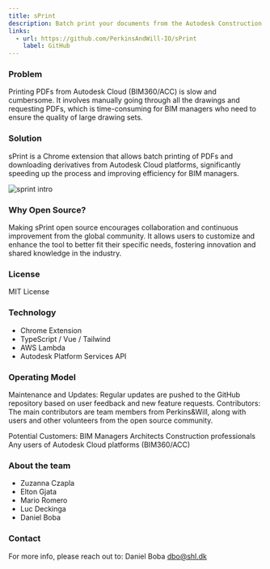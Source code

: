 ```yaml
---
title: sPrint
description: Batch print your documents from the Autodesk Construction Cloud in no time!
links:
  - url: https://github.com/PerkinsAndWill-IO/sPrint
    label: GitHub
---
```


### Problem

Printing PDFs from Autodesk Cloud (BIM360/ACC) is slow and cumbersome.
It involves manually going through all the drawings and requesting PDFs, which is time-consuming for BIM managers who need to ensure the quality of large drawing sets.

### Solution

sPrint is a Chrome extension that allows batch printing of PDFs and downloading derivatives from Autodesk Cloud platforms,
significantly speeding up the process and improving efficiency for BIM managers.

![sprint intro](/images/projects/sprint/sprint-intro.gif)

### Why Open Source?

Making sPrint open source encourages collaboration and continuous improvement from the global community.
It allows users to customize and enhance the tool to better fit their specific needs, fostering innovation and shared knowledge in the industry.

### License

MIT License

### Technology

- Chrome Extension
- TypeScript / Vue / Tailwind
- AWS Lambda
- Autodesk Platform Services API

### Operating Model

Maintenance and Updates: Regular updates are pushed to the GitHub repository based on user feedback and new feature requests.
Contributors: The main contributors are team members from Perkins&Will, along with users and other volunteers from the open source community.

Potential Customers:
BIM Managers
Architects
Construction professionals
Any users of Autodesk Cloud platforms (BIM360/ACC)

### About the team

- Zuzanna Czapla
- Elton Gjata
- Mario Romero
- Luc Deckinga
- Daniel Boba

### Contact

For more info, please reach out to: Daniel Boba dbo@shl.dk
